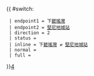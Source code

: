 {{ #switch: {{{format|}}}
  | endpoint1 = 下[[碧瑤灣]]
  | endpoint2 = [[堅尼地城站]]
  | direction = 2
  | status = {{HK Bus Status|NoH}}
  | inline = 下[[碧瑤灣]] ⇄ [[堅尼地城站]]
  | normal =
  | full =
}}<noinclude>[[category:港島居民巴士路線模板|4]]</noinclude>